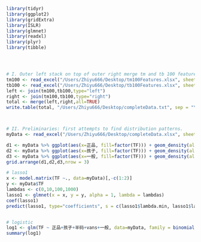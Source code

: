 ```r
library(tidyr)
library(ggplot2)
library(gridExtra)
library(ISLR)
library(glmnet)
library(readxl)
library(plyr)
library(tibble)




# I. Outer left stack on top of outer right merge tm and tb 100 features into one file. Export the file as completeData.txt and copy the text file into excel. 
tm100 <- read_excel("/Users/Zhiyu666/Desktop/tm100Features.xlsx", sheet = "Sheet3")
tb100 <- read_excel("/Users/Zhiyu666/Desktop/tb100Features.xlsx", sheet = "Sheet2")
left <- join(tm100,tb100,type="left")
right <- join(tm100,tb100,type="right")
total <- merge(left,right,all=TRUE)
write.table(total, "/Users/Zhiyu666/Desktop/completeData.txt", sep = "\t")



# II. Preliminaries: first attempts to find distribution patterns. 
myData <- read_excel("/Users/Zhiyu666/Desktop/completeData.xlsx", sheet = "Sheet1")

d1 <- myData %>% ggplot(aes(x=正品, fill=factor(TF))) + geom_density(alpha=.5)
d2 <- myData %>% ggplot(aes(x=孩子, fill=factor(TF))) + geom_density(alpha=.5)
d3 <- myData %>% ggplot(aes(x=一般, fill=factor(TF))) + geom_density(alpha=.5)
grid.arrange(d1,d2,d3,nrow = 3)

# lasso1
x <- model.matrix(TF ~., data=myData)[,-c(1:2)]
y <- myData$TF
lambdas <- c(0,10,100,1000)
lasso1 <- glmnet(x = x, y = y, alpha = 1, lambda = lambdas)
coef(lasso1)
predict(lasso1, type="coefficients", s = c(lasso1$lambda.min, lasso1$lambda.1se, 25))


# logistic
log1 <- glm(TF ~ 正品+孩子+半码+vans+一般, data=myData, family = binomial(link = "logit"))
summary(log1)
```